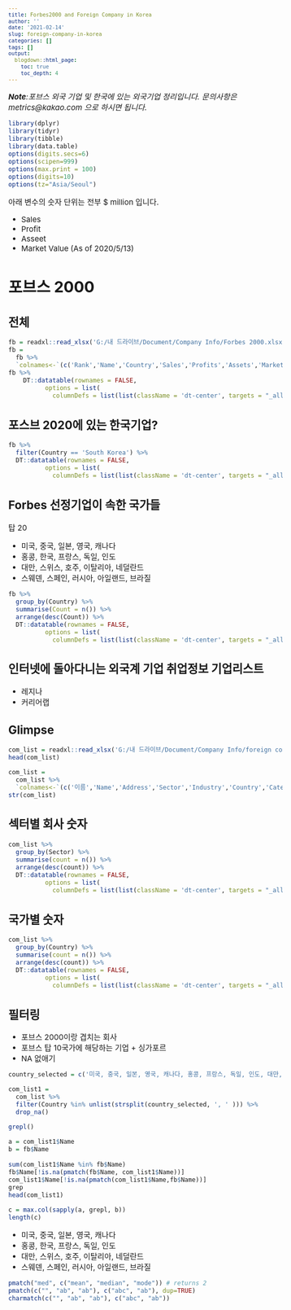 ```yaml
---
title: Forbes2000 and Foreign Company in Korea
author: ''
date: '2021-02-14'
slug: foreign-company-in-korea
categories: []
tags: []
output:
  blogdown::html_page:
    toc: true
    toc_depth: 4
---
```



<style type="text/css">

body, td {
   font-size: 15px;
}
code.r{
  font-size: 12px;
}
pre {
  font-size: 12px
}
</style>

*__Note__:포브스 외국 기업 및 한국에 있는 외국기업 정리입니다. 문의사항은 metrics@kakao.com 으로 하시면 됩니다.*

```r
library(dplyr)
library(tidyr)
library(tibble)
library(data.table)
options(digits.secs=6)
options(scipen=999)
options(max.print = 100)
options(digits=10)
options(tz="Asia/Seoul")
```

아래 변수의 숫자 단위는 전부 $ million 입니다.

- Sales
- Profit
- Asseet
- Market Value (As of 2020/5/13)

# 포브스 2000

## 전체

```r
fb = readxl::read_xlsx('G:/내 드라이브/Document/Company Info/Forbes 2000.xlsx')
fb =
  fb %>%
  `colnames<-`(c('Rank','Name','Country','Sales','Profits','Assets','Market Value'))
fb %>%
    DT::datatable(rownames = FALSE,
          options = list(
            columnDefs = list(list(className = 'dt-center', targets = "_all")))) 

```


## 포스브 2020에 있는 한국기업?

```r
fb %>% 
  filter(Country == 'South Korea') %>%
  DT::datatable(rownames = FALSE,
          options = list(
            columnDefs = list(list(className = 'dt-center', targets = "_all")))) 
```

## Forbes 선정기업이 속한 국가들

탑 20

- 미국, 중국, 일본, 영국, 캐나다 
- 홍콩, 한국, 프랑스, 독일, 인도
- 대만, 스위스, 호주, 이탈리아, 네덜란드
- 스웨덴, 스페인, 러시아, 아일랜드, 브라질

```r
fb %>% 
  group_by(Country) %>%
  summarise(Count = n()) %>%
  arrange(desc(Count)) %>%
  DT::datatable(rownames = FALSE,
          options = list(
            columnDefs = list(list(className = 'dt-center', targets = "_all")))) 
```


## 인터넷에 돌아다니는 외국계 기업 취업정보 기업리스트

- 레지나
- 커리어랩


## Glimpse

```r
com_list = readxl::read_xlsx('G:/내 드라이브/Document/Company Info/foreign company in korea.xlsx')
head(com_list)

com_list =
  com_list %>%
  `colnames<-`(c('이름','Name','Address','Sector','Industry','Country','Category'))
str(com_list)
```

## 섹터별 회사 숫자

```r
com_list %>%
  group_by(Sector) %>%
  summarise(count = n()) %>%
  arrange(desc(count)) %>%
  DT::datatable(rownames = FALSE,
          options = list(
            columnDefs = list(list(className = 'dt-center', targets = "_all")))) 
```

## 국가별 숫자

```r
com_list %>%
  group_by(Country) %>%
  summarise(count = n()) %>%
  arrange(desc(count)) %>%
  DT::datatable(rownames = FALSE,
          options = list(
            columnDefs = list(list(className = 'dt-center', targets = "_all")))) 
```

## 필터링

- 포브스 2000이랑 겹치는 회사
- 포브스 탑 10국가에 해당하는 기업 + 싱가포르
- NA 없애기

```r
country_selected = c('미국, 중국, 일본, 영국, 캐나다, 홍콩, 프랑스, 독일, 인도, 대만, 싱가포르')

com_list1 =
  com_list %>%
  filter(Country %in% unlist(strsplit(country_selected, ', ' ))) %>%
  drop_na()

grepl()

a = com_list1$Name
b = fb$Name
  
sum(com_list1$Name %in% fb$Name)
fb$Name[!is.na(pmatch(fb$Name, com_list1$Name))]
com_list1$Name[!is.na(pmatch(com_list1$Name,fb$Name))]
grep
head(com_list1)

c = max.col(sapply(a, grepl, b))
length(c)
```

- 미국, 중국, 일본, 영국, 캐나다 
- 홍콩, 한국, 프랑스, 독일, 인도
- 대만, 스위스, 호주, 이탈리아, 네덜란드
- 스웨덴, 스페인, 러시아, 아일랜드, 브라질


```r
pmatch("med", c("mean", "median", "mode")) # returns 2
pmatch(c("", "ab", "ab"), c("abc", "ab"), dup=TRUE)
charmatch(c("", "ab", "ab"), c("abc", "ab"))
```













